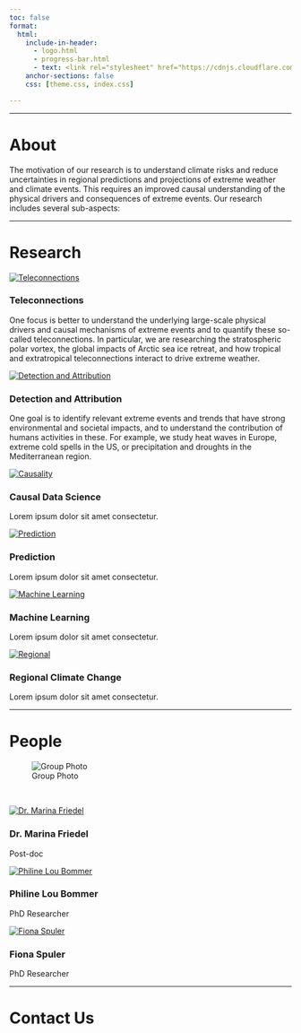 ```yaml
---
toc: false
format: 
  html: 
    include-in-header: 
      - logo.html
      - progress-bar.html
      - text: <link rel="stylesheet" href="https://cdnjs.cloudflare.com/ajax/libs/font-awesome/6.0.0/css/all.min.css">
    anchor-sections: false
    css: [theme.css, index.css]

---
```


---

# About {#about}

The motivation of our research is to understand climate risks and reduce uncertainties in regional predictions and projections of extreme weather and climate events. This requires an improved causal understanding of the physical drivers and consequences of extreme events. Our research includes several sub-aspects:

---

# Research {#research}

::: {.full-width}

<div class="research-row">

<div class="research-feature">
<a href="research/teleconnections/index.qmd">
<img src="research/teleconnections/teleconnections.png" alt="Teleconnections" class="research-image">
</a>
<h3 class="research-text">Teleconnections</h3>
<p>One focus is better to understand the underlying large-scale physical drivers and causal mechanisms of extreme events and to quantify these so-called teleconnections. In particular, we are researching the stratospheric polar vortex, the global impacts of Arctic sea ice retreat, and how tropical and extratropical teleconnections interact to drive extreme weather.</p>
</div>

<div class="research-feature">
<a href="research/detection_and_attribution/index.qmd">
<img src="research/detection_and_attribution/DA.png" alt="Detection and Attribution" class="research-image">
</a>
<h3 class="research-text">Detection and Attribution</h3>
<p>One goal is to identify relevant extreme events and trends that have strong environmental and societal impacts, and to understand the contribution of humans activities in these. For example, we study heat waves in Europe, extreme cold spells in the US, or precipitation and droughts in the Mediterranean region.</p>
</div>

<div class="research-feature">
<a href="research/causality/index.qmd">
<img src="research/causality/causality.png" alt="Causality" class="research-image">
</a>
<h3 class="research-text">Causal Data Science</h3>
<p>Lorem ipsum dolor sit amet consectetur.</p>
</div>

<div class="research-feature">
<a href="research/prediction/index.qmd">
<img src="research/prediction/prediction.png" alt="Prediction" class="research-image">
</a>
<h3 class="research-text">Prediction</h3>
<p>Lorem ipsum dolor sit amet consectetur.</p>
</div>

<div class="research-feature">
<a href="research/machine_learning/index.qmd">
<img src="research/machine_learning/stnn.png" alt="Machine Learning" class="research-image">
</a>
<h3 class="research-text">Machine Learning</h3>
<p>Lorem ipsum dolor sit amet consectetur.</p>
</div>

<div class="research-feature">
<a href="research/regional/index.qmd">
<img src="research/regional/regional.png" alt="Regional" class="research-image">
</a>
<h3 class="research-text">Regional Climate Change</h3>
<p>Lorem ipsum dolor sit amet consectetur.</p>
</div>
</div>

:::

---

# People {#people}

![Group Photo](images/group_photo.jpg)

<br>

<section id="team">
<div class="team-container">

<!-- Marina -->
<div class="team-member">
<a href="people/marina/index.qmd">
<img src="images/people/marina.jpg" alt="Dr. Marina Friedel">
</a>
<h3>Dr. Marina Friedel</h3>
<p>Post-doc</p>
<div class="social-icons">
<a href="https://twitter.com" target="_blank"><i class="fa-brands fa-gitlab"></i></a>
<a href="https://facebook.com" target="_blank"><i class="fab fa-facebook"></i></a>
<a href="https://linkedin.com" target="_blank"><i class="fa-solid fa-envelope"></i></a>
</div>
</div>

<!-- Philine -->
<div class="team-member">
<a href="people/philine/index.qmd">
<img src="images/people/philine.jpg" alt="Philine Lou Bommer">
</a>
<h3>Philine Lou Bommer</h3>
<p>PhD Researcher</p>
<div class="social-icons">
<a href="https://linkedin.com" target="_blank"><i class="fab fa-linkedin"></i></a>
<a href="https://facebook.com" target="_blank"><i class="fa-brands fa-stack-overflow"></i></a>
</div>
</div>

<!-- Fiona -->
<div class="team-member">
<a href="people/fiona/index.qmd">
<img src="images/people/fiona.jpg" alt="Fiona Spuler">
</a>
<h3>Fiona Spuler</h3>
<p>PhD Researcher</p>
<div class="social-icons">
<a href="https://twitter.com" target="_blank"><i class="fa-brands fa-github"></i></a>
<a href="https://facebook.com" target="_blank"><i class="fa-brands fa-rebel"></i></a>
<a href="https://linkedin.com" target="_blank"><i class="fab fa-linkedin"></i></a>
</div>
</div>

<!-- Team member -->

</div>
</section>

---


# Contact Us {#contact}

